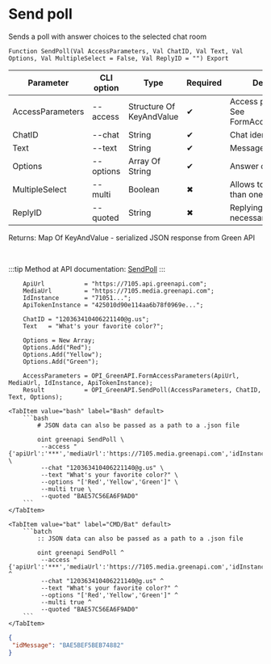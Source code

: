 ﻿---
sidebar_position: 4
description: Send poll and other functions to work with Green API in the Open Integration Package, a free open-source integration library for 1C:Enterprise 8, OneScript and CLI
keywords: [1C, 1С, 1С:Enterprise, 1С:Enterprise 8.3, API, Integration, Services, Exchange, OneScript, CLI, Green API]
---


# Send poll
 Sends a poll with answer choices to the selected chat room



`Function SendPoll(Val AccessParameters, Val ChatID, Val Text, Val Options, Val MultipleSelect = False, Val ReplyID = "") Export`

  | Parameter | CLI option | Type | Required | Description |
  |-|-|-|-|-|
  | AccessParameters | --access | Structure Of KeyAndValue | &#x2714; | Access parameters. See FormAccessParameters |
  | ChatID | --chat | String | &#x2714; | Chat identifier |
  | Text | --text | String | &#x2714; | Message text |
  | Options | --options | Array Of String | &#x2714; | Answer options |
  | MultipleSelect | --multi | Boolean | &#x2716; | Allows to select more than one answer choice |
  | ReplyID | --quoted | String | &#x2716; | Replying message id if necessary |

  
  Returns:  Map Of KeyAndValue - serialized JSON response from Green API

<br/>

:::tip
Method at API documentation: [SendPoll](https://green-api.com/docs/api/sending/SendPoll/)
:::
<br/>



```bsl title="1C:Enterprise/OneScript code example"
    ApiUrl           = "https://7105.api.greenapi.com";
    MediaUrl         = "https://7105.media.greenapi.com";
    IdInstance       = "71051...";
    ApiTokenInstance = "425010d90e114aa6b78f0969e...";

    ChatID = "120363410406221140@g.us";
    Text   = "What's your favorite color?";

    Options = New Array;
    Options.Add("Red");
    Options.Add("Yellow");
    Options.Add("Green");

    AccessParameters = OPI_GreenAPI.FormAccessParameters(ApiUrl, MediaUrl, IdInstance, ApiTokenInstance);
    Result           = OPI_GreenAPI.SendPoll(AccessParameters, ChatID, Text, Options);
```
 

 <Tabs>
  
    <TabItem value="bash" label="Bash" default>
        ```bash
            # JSON data can also be passed as a path to a .json file
            
            oint greenapi SendPoll \
             --access "{'apiUrl':'***','mediaUrl':'https://7105.media.greenapi.com','idInstance':'7105187566','apiTokenInstance':'***'}" \
             --chat "120363410406221140@g.us" \
             --text "What's your favorite color?" \
             --options "['Red','Yellow','Green']" \
             --multi true \
             --quoted "BAE57C56EA6F9AD0"
        ```
    </TabItem>
  
    <TabItem value="bat" label="CMD/Bat" default>
        ```batch
            :: JSON data can also be passed as a path to a .json file
            
            oint greenapi SendPoll ^
             --access "{'apiUrl':'***','mediaUrl':'https://7105.media.greenapi.com','idInstance':'7105187566','apiTokenInstance':'***'}" ^
             --chat "120363410406221140@g.us" ^
             --text "What's your favorite color?" ^
             --options "['Red','Yellow','Green']" ^
             --multi true ^
             --quoted "BAE57C56EA6F9AD0"
        ```
    </TabItem>
</Tabs>


```json title="Result"
{
 "idMessage": "BAE5BEF5BEB74882"
}
```
